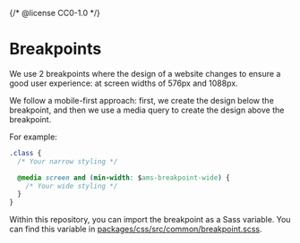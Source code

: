 {/* @license CC0-1.0 */}


<Meta title="Docs/Developer Guide/Breakpoints" />

# Breakpoints

We use 2 breakpoints where the design of a website changes to ensure a good user experience: at screen widths of 576px and 1088px.

We follow a mobile-first approach: first, we create the design below the breakpoint, and then we use a media query to create the design above the breakpoint.

For example:

```css
.class {
  /* Your narrow styling */

  @media screen and (min-width: $ams-breakpoint-wide) {
    /* Your wide styling */
  }
}
```

Within this repository, you can import the breakpoint as a Sass variable.
You can find this variable in [packages/css/src/common/breakpoint.scss](https://github.com/Amsterdam/design-system/blob/main/packages/css/src/common/breakpoint.scss).
